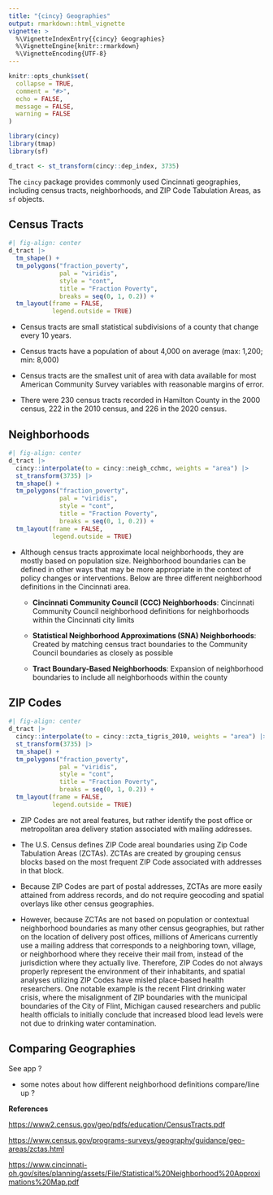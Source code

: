 ```yaml
---
title: "{cincy} Geographies"
output: rmarkdown::html_vignette
vignette: >
  %\VignetteIndexEntry{{cincy} Geographies}
  %\VignetteEngine{knitr::rmarkdown}
  %\VignetteEncoding{UTF-8}
---
```


```r
knitr::opts_chunk$set(
  collapse = TRUE,
  comment = "#>", 
  echo = FALSE, 
  message = FALSE, 
  warning = FALSE
)
```

```r
library(cincy)
library(tmap)
library(sf)

d_tract <- st_transform(cincy::dep_index, 3735)
```


The `cincy` package provides commonly used Cincinnati geographies, including census tracts, neighborhoods, and ZIP Code Tabulation Areas, as `sf` objects.

## Census Tracts

```r
#| fig-align: center
d_tract |> 
  tm_shape() +
  tm_polygons("fraction_poverty", 
              pal = "viridis", 
              style = "cont", 
              title = "Fraction Poverty", 
              breaks = seq(0, 1, 0.2)) +
  tm_layout(frame = FALSE, 
            legend.outside = TRUE)
```

-   Census tracts are small statistical subdivisions of a county that change every 10 years.

-   Census tracts have a population of about 4,000 on average (max: 1,200; min: 8,000)

-   Census tracts are the smallest unit of area with data available for most American Community Survey variables with reasonable margins of error.

-   There were 230 census tracts recorded in Hamilton County in the 2000 census, 222 in the 2010 census, and 226 in the 2020 census.

## Neighborhoods

```r
#| fig-align: center
d_tract |>
  cincy::interpolate(to = cincy::neigh_cchmc, weights = "area") |>
  st_transform(3735) |>
  tm_shape() +
  tm_polygons("fraction_poverty", 
              pal = "viridis", 
              style = "cont", 
              title = "Fraction Poverty", 
              breaks = seq(0, 1, 0.2)) +
  tm_layout(frame = FALSE, 
            legend.outside = TRUE)
```

-   Although census tracts approximate local neighborhoods, they are mostly based on population size. Neighborhood boundaries can be defined in other ways that may be more appropriate in the context of policy changes or interventions. Below are three different neighborhood definitions in the Cincinnati area.

    -   **Cincinnati Community Council (CCC) Neighborhoods**: Cincinnati Community Council neighborhood definitions for neighborhoods within the Cincinnati city limits

    -   **Statistical Neighborhood Approximations (SNA) Neighborhoods**: Created by matching census tract boundaries to the Community Council boundaries as closely as possible

    -   **Tract Boundary-Based Neighborhoods**: Expansion of neighborhood boundaries to include all neighborhoods within the county

## ZIP Codes

```r
#| fig-align: center
d_tract |>
  cincy::interpolate(to = cincy::zcta_tigris_2010, weights = "area") |>
  st_transform(3735) |>
  tm_shape() +
  tm_polygons("fraction_poverty", 
              pal = "viridis", 
              style = "cont", 
              title = "Fraction Poverty", 
              breaks = seq(0, 1, 0.2)) +
  tm_layout(frame = FALSE, 
            legend.outside = TRUE)
```

-   ZIP Codes are not areal features, but rather identify the post office or metropolitan area delivery station associated with mailing addresses.

-   The U.S. Census defines ZIP Code areal boundaries using Zip Code Tabulation Areas (ZCTAs). ZCTAs are created by grouping census blocks based on the most frequent ZIP Code associated with addresses in that block.

-   Because ZIP Codes are part of postal addresses, ZCTAs are more easily attained from address records, and do not require geocoding and spatial overlays like other census geographies.

-   However, because ZCTAs are not based on population or contextual neighborhood boundaries as many other census geographies, but rather on the location of delivery post offices, millions of Americans currently use a mailing address that corresponds to a neighboring town, village, or neighborhood where they receive their mail from, instead of the jurisdiction where they actually live. Therefore, ZIP Codes do not always properly represent the environment of their inhabitants, and spatial analyses utilizing ZIP Codes have misled place-based health researchers. One notable example is the recent Flint drinking water crisis, where the misalignment of ZIP boundaries with the municipal boundaries of the City of Flint, Michigan caused researchers and public health officials to initially conclude that increased blood lead levels were not due to drinking water contamination.

## Comparing Geographies

See app ?

-   some notes about how different neighborhood definitions compare/line up ?

**References**

<https://www2.census.gov/geo/pdfs/education/CensusTracts.pdf>

<https://www.census.gov/programs-surveys/geography/guidance/geo-areas/zctas.html>

<https://www.cincinnati-oh.gov/sites/planning/assets/File/Statistical%20Neighborhood%20Approximations%20Map.pdf>
